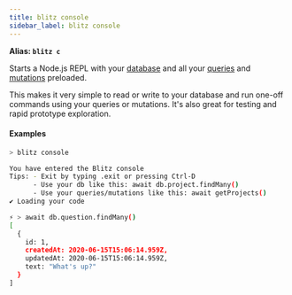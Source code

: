 ```yaml
---
title: blitz console
sidebar_label: blitz console
---
```


**Alias: `blitz c`**

Starts a Node.js REPL with your [database](./database-overview.mdx) and all your [queries](./query-definition.mdx) and [mutations](./mutation-definition.mdx) preloaded.

This makes it very simple to read or write to your database and run one-off commands using your queries or mutations. It's also great for testing and rapid prototype exploration.

#### Examples

```bash
> blitz console

You have entered the Blitz console
Tips: - Exit by typing .exit or pressing Ctrl-D
      - Use your db like this: await db.project.findMany()
      - Use your queries/mutations like this: await getProjects()
✔ Loading your code

⚡ > await db.question.findMany()
[
  {
    id: 1,
    createdAt: 2020-06-15T15:06:14.959Z,
    updatedAt: 2020-06-15T15:06:14.959Z,
    text: "What's up?"
  }
]
```
